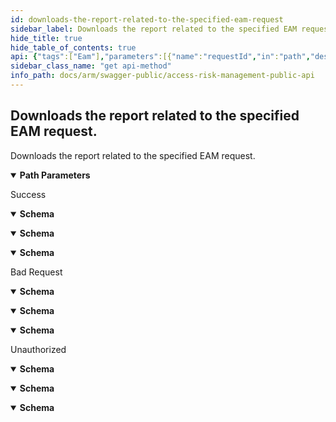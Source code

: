 ```yaml
---
id: downloads-the-report-related-to-the-specified-eam-request
sidebar_label: Downloads the report related to the specified EAM request.
hide_title: true
hide_table_of_contents: true
api: {"tags":["Eam"],"parameters":[{"name":"requestId","in":"path","description":"The identifier of the EAM request.","required":true,"schema":{"type":"string","format":"uuid"}}],"responses":{"200":{"description":"Success","content":{"text/plain":{"schema":{"type":"object","properties":{"canRead":{"type":"boolean","readOnly":true},"canSeek":{"type":"boolean","readOnly":true},"canTimeout":{"type":"boolean","readOnly":true},"canWrite":{"type":"boolean","readOnly":true},"length":{"type":"integer","format":"int64","readOnly":true},"position":{"type":"integer","format":"int64"},"readTimeout":{"type":"integer","format":"int32"},"writeTimeout":{"type":"integer","format":"int32"}},"additionalProperties":false}},"application/json":{"schema":{"type":"object","properties":{"canRead":{"type":"boolean","readOnly":true},"canSeek":{"type":"boolean","readOnly":true},"canTimeout":{"type":"boolean","readOnly":true},"canWrite":{"type":"boolean","readOnly":true},"length":{"type":"integer","format":"int64","readOnly":true},"position":{"type":"integer","format":"int64"},"readTimeout":{"type":"integer","format":"int32"},"writeTimeout":{"type":"integer","format":"int32"}},"additionalProperties":false}},"text/json":{"schema":{"type":"object","properties":{"canRead":{"type":"boolean","readOnly":true},"canSeek":{"type":"boolean","readOnly":true},"canTimeout":{"type":"boolean","readOnly":true},"canWrite":{"type":"boolean","readOnly":true},"length":{"type":"integer","format":"int64","readOnly":true},"position":{"type":"integer","format":"int64"},"readTimeout":{"type":"integer","format":"int32"},"writeTimeout":{"type":"integer","format":"int32"}},"additionalProperties":false}}}},"400":{"description":"Bad Request","content":{"text/plain":{"schema":{"type":"object","properties":{"type":{"type":"string","nullable":true},"title":{"type":"string","nullable":true},"status":{"type":"integer","format":"int32","nullable":true},"detail":{"type":"string","nullable":true},"instance":{"type":"string","nullable":true}},"additionalProperties":{"type":"object","additionalProperties":false}}},"application/json":{"schema":{"type":"object","properties":{"type":{"type":"string","nullable":true},"title":{"type":"string","nullable":true},"status":{"type":"integer","format":"int32","nullable":true},"detail":{"type":"string","nullable":true},"instance":{"type":"string","nullable":true}},"additionalProperties":{"type":"object","additionalProperties":false}}},"text/json":{"schema":{"type":"object","properties":{"type":{"type":"string","nullable":true},"title":{"type":"string","nullable":true},"status":{"type":"integer","format":"int32","nullable":true},"detail":{"type":"string","nullable":true},"instance":{"type":"string","nullable":true}},"additionalProperties":{"type":"object","additionalProperties":false}}}}},"401":{"description":"Unauthorized","content":{"text/plain":{"schema":{"type":"object","properties":{"type":{"type":"string","nullable":true},"title":{"type":"string","nullable":true},"status":{"type":"integer","format":"int32","nullable":true},"detail":{"type":"string","nullable":true},"instance":{"type":"string","nullable":true}},"additionalProperties":{"type":"object","additionalProperties":false}}},"application/json":{"schema":{"type":"object","properties":{"type":{"type":"string","nullable":true},"title":{"type":"string","nullable":true},"status":{"type":"integer","format":"int32","nullable":true},"detail":{"type":"string","nullable":true},"instance":{"type":"string","nullable":true}},"additionalProperties":{"type":"object","additionalProperties":false}}},"text/json":{"schema":{"type":"object","properties":{"type":{"type":"string","nullable":true},"title":{"type":"string","nullable":true},"status":{"type":"integer","format":"int32","nullable":true},"detail":{"type":"string","nullable":true},"instance":{"type":"string","nullable":true}},"additionalProperties":{"type":"object","additionalProperties":false}}}}}},"description":"Downloads the report related to the specified EAM request.","method":"get","path":"/api/v1/eam/{requestId}/report","info":{"title":"Access Risk Management Public API","version":"1.0"},"postman":{"name":"Downloads the report related to the specified EAM request.","description":{"type":"text/plain"},"url":{"path":["api","v1","eam",":requestId","report"],"host":["{{baseUrl}}"],"query":[],"variable":[{"disabled":false,"description":{"content":"(Required) The identifier of the EAM request.","type":"text/plain"},"type":"any","value":"","key":"requestId"}]},"header":[{"key":"Accept","value":"text/plain"}],"method":"GET"}}
sidebar_class_name: "get api-method"
info_path: docs/arm/swagger-public/access-risk-management-public-api
---
```



## Downloads the report related to the specified EAM request.



Downloads the report related to the specified EAM request.

<details style={{"marginBottom":"1rem"}} data-collapsed={false} open={true}><summary style={{}}><strong>Path Parameters</strong></summary><div><ul><ParamsItem className={"paramsItem"} param={{"name":"requestId","in":"path","description":"The identifier of the EAM request.","required":true,"schema":{"type":"string","format":"uuid"}}}></ParamsItem></ul></div></details><div><ApiTabs><TabItem label={"200"} value={"200"}><div>

Success

</div><div><MimeTabs groupId={"mime-type"}><TabItem label={"text/plain"} value={"text/plain"}><SchemaTabs groupId={"schema-tabs"}><TabItem label={"Schema"} value={"Schema"}><details style={{}} data-collapsed={false} open={true}><summary style={{"textAlign":"left"}}><strong>Schema</strong></summary><div style={{"textAlign":"left","marginLeft":"1rem"}}></div><ul style={{"marginLeft":"1rem"}}><SchemaItem collapsible={false} name={"canRead"} required={false} schemaDescription={undefined} schemaName={"boolean"} qualifierMessage={undefined} defaultValue={undefined}></SchemaItem><SchemaItem collapsible={false} name={"canSeek"} required={false} schemaDescription={undefined} schemaName={"boolean"} qualifierMessage={undefined} defaultValue={undefined}></SchemaItem><SchemaItem collapsible={false} name={"canTimeout"} required={false} schemaDescription={undefined} schemaName={"boolean"} qualifierMessage={undefined} defaultValue={undefined}></SchemaItem><SchemaItem collapsible={false} name={"canWrite"} required={false} schemaDescription={undefined} schemaName={"boolean"} qualifierMessage={undefined} defaultValue={undefined}></SchemaItem><SchemaItem collapsible={false} name={"length"} required={false} schemaDescription={undefined} schemaName={"int64"} qualifierMessage={undefined} defaultValue={undefined}></SchemaItem><SchemaItem collapsible={false} name={"position"} required={false} schemaDescription={undefined} schemaName={"int64"} qualifierMessage={undefined} defaultValue={undefined}></SchemaItem><SchemaItem collapsible={false} name={"readTimeout"} required={false} schemaDescription={undefined} schemaName={"int32"} qualifierMessage={undefined} defaultValue={undefined}></SchemaItem><SchemaItem collapsible={false} name={"writeTimeout"} required={false} schemaDescription={undefined} schemaName={"int32"} qualifierMessage={undefined} defaultValue={undefined}></SchemaItem></ul></details></TabItem></SchemaTabs></TabItem><TabItem label={"application/json"} value={"application/json"}><SchemaTabs groupId={"schema-tabs"}><TabItem label={"Schema"} value={"Schema"}><details style={{}} data-collapsed={false} open={true}><summary style={{"textAlign":"left"}}><strong>Schema</strong></summary><div style={{"textAlign":"left","marginLeft":"1rem"}}></div><ul style={{"marginLeft":"1rem"}}><SchemaItem collapsible={false} name={"canRead"} required={false} schemaDescription={undefined} schemaName={"boolean"} qualifierMessage={undefined} defaultValue={undefined}></SchemaItem><SchemaItem collapsible={false} name={"canSeek"} required={false} schemaDescription={undefined} schemaName={"boolean"} qualifierMessage={undefined} defaultValue={undefined}></SchemaItem><SchemaItem collapsible={false} name={"canTimeout"} required={false} schemaDescription={undefined} schemaName={"boolean"} qualifierMessage={undefined} defaultValue={undefined}></SchemaItem><SchemaItem collapsible={false} name={"canWrite"} required={false} schemaDescription={undefined} schemaName={"boolean"} qualifierMessage={undefined} defaultValue={undefined}></SchemaItem><SchemaItem collapsible={false} name={"length"} required={false} schemaDescription={undefined} schemaName={"int64"} qualifierMessage={undefined} defaultValue={undefined}></SchemaItem><SchemaItem collapsible={false} name={"position"} required={false} schemaDescription={undefined} schemaName={"int64"} qualifierMessage={undefined} defaultValue={undefined}></SchemaItem><SchemaItem collapsible={false} name={"readTimeout"} required={false} schemaDescription={undefined} schemaName={"int32"} qualifierMessage={undefined} defaultValue={undefined}></SchemaItem><SchemaItem collapsible={false} name={"writeTimeout"} required={false} schemaDescription={undefined} schemaName={"int32"} qualifierMessage={undefined} defaultValue={undefined}></SchemaItem></ul></details></TabItem></SchemaTabs></TabItem><TabItem label={"text/json"} value={"text/json"}><SchemaTabs groupId={"schema-tabs"}><TabItem label={"Schema"} value={"Schema"}><details style={{}} data-collapsed={false} open={true}><summary style={{"textAlign":"left"}}><strong>Schema</strong></summary><div style={{"textAlign":"left","marginLeft":"1rem"}}></div><ul style={{"marginLeft":"1rem"}}><SchemaItem collapsible={false} name={"canRead"} required={false} schemaDescription={undefined} schemaName={"boolean"} qualifierMessage={undefined} defaultValue={undefined}></SchemaItem><SchemaItem collapsible={false} name={"canSeek"} required={false} schemaDescription={undefined} schemaName={"boolean"} qualifierMessage={undefined} defaultValue={undefined}></SchemaItem><SchemaItem collapsible={false} name={"canTimeout"} required={false} schemaDescription={undefined} schemaName={"boolean"} qualifierMessage={undefined} defaultValue={undefined}></SchemaItem><SchemaItem collapsible={false} name={"canWrite"} required={false} schemaDescription={undefined} schemaName={"boolean"} qualifierMessage={undefined} defaultValue={undefined}></SchemaItem><SchemaItem collapsible={false} name={"length"} required={false} schemaDescription={undefined} schemaName={"int64"} qualifierMessage={undefined} defaultValue={undefined}></SchemaItem><SchemaItem collapsible={false} name={"position"} required={false} schemaDescription={undefined} schemaName={"int64"} qualifierMessage={undefined} defaultValue={undefined}></SchemaItem><SchemaItem collapsible={false} name={"readTimeout"} required={false} schemaDescription={undefined} schemaName={"int32"} qualifierMessage={undefined} defaultValue={undefined}></SchemaItem><SchemaItem collapsible={false} name={"writeTimeout"} required={false} schemaDescription={undefined} schemaName={"int32"} qualifierMessage={undefined} defaultValue={undefined}></SchemaItem></ul></details></TabItem></SchemaTabs></TabItem></MimeTabs></div></TabItem><TabItem label={"400"} value={"400"}><div>

Bad Request

</div><div><MimeTabs groupId={"mime-type"}><TabItem label={"text/plain"} value={"text/plain"}><SchemaTabs groupId={"schema-tabs"}><TabItem label={"Schema"} value={"Schema"}><details style={{}} data-collapsed={false} open={true}><summary style={{"textAlign":"left"}}><strong>Schema</strong></summary><div style={{"textAlign":"left","marginLeft":"1rem"}}></div><ul style={{"marginLeft":"1rem"}}><SchemaItem collapsible={false} name={"type"} required={false} schemaDescription={undefined} schemaName={"string"} qualifierMessage={undefined} defaultValue={undefined}></SchemaItem><SchemaItem collapsible={false} name={"title"} required={false} schemaDescription={undefined} schemaName={"string"} qualifierMessage={undefined} defaultValue={undefined}></SchemaItem><SchemaItem collapsible={false} name={"status"} required={false} schemaDescription={undefined} schemaName={"int32"} qualifierMessage={undefined} defaultValue={undefined}></SchemaItem><SchemaItem collapsible={false} name={"detail"} required={false} schemaDescription={undefined} schemaName={"string"} qualifierMessage={undefined} defaultValue={undefined}></SchemaItem><SchemaItem collapsible={false} name={"instance"} required={false} schemaDescription={undefined} schemaName={"string"} qualifierMessage={undefined} defaultValue={undefined}></SchemaItem></ul></details></TabItem></SchemaTabs></TabItem><TabItem label={"application/json"} value={"application/json"}><SchemaTabs groupId={"schema-tabs"}><TabItem label={"Schema"} value={"Schema"}><details style={{}} data-collapsed={false} open={true}><summary style={{"textAlign":"left"}}><strong>Schema</strong></summary><div style={{"textAlign":"left","marginLeft":"1rem"}}></div><ul style={{"marginLeft":"1rem"}}><SchemaItem collapsible={false} name={"type"} required={false} schemaDescription={undefined} schemaName={"string"} qualifierMessage={undefined} defaultValue={undefined}></SchemaItem><SchemaItem collapsible={false} name={"title"} required={false} schemaDescription={undefined} schemaName={"string"} qualifierMessage={undefined} defaultValue={undefined}></SchemaItem><SchemaItem collapsible={false} name={"status"} required={false} schemaDescription={undefined} schemaName={"int32"} qualifierMessage={undefined} defaultValue={undefined}></SchemaItem><SchemaItem collapsible={false} name={"detail"} required={false} schemaDescription={undefined} schemaName={"string"} qualifierMessage={undefined} defaultValue={undefined}></SchemaItem><SchemaItem collapsible={false} name={"instance"} required={false} schemaDescription={undefined} schemaName={"string"} qualifierMessage={undefined} defaultValue={undefined}></SchemaItem></ul></details></TabItem></SchemaTabs></TabItem><TabItem label={"text/json"} value={"text/json"}><SchemaTabs groupId={"schema-tabs"}><TabItem label={"Schema"} value={"Schema"}><details style={{}} data-collapsed={false} open={true}><summary style={{"textAlign":"left"}}><strong>Schema</strong></summary><div style={{"textAlign":"left","marginLeft":"1rem"}}></div><ul style={{"marginLeft":"1rem"}}><SchemaItem collapsible={false} name={"type"} required={false} schemaDescription={undefined} schemaName={"string"} qualifierMessage={undefined} defaultValue={undefined}></SchemaItem><SchemaItem collapsible={false} name={"title"} required={false} schemaDescription={undefined} schemaName={"string"} qualifierMessage={undefined} defaultValue={undefined}></SchemaItem><SchemaItem collapsible={false} name={"status"} required={false} schemaDescription={undefined} schemaName={"int32"} qualifierMessage={undefined} defaultValue={undefined}></SchemaItem><SchemaItem collapsible={false} name={"detail"} required={false} schemaDescription={undefined} schemaName={"string"} qualifierMessage={undefined} defaultValue={undefined}></SchemaItem><SchemaItem collapsible={false} name={"instance"} required={false} schemaDescription={undefined} schemaName={"string"} qualifierMessage={undefined} defaultValue={undefined}></SchemaItem></ul></details></TabItem></SchemaTabs></TabItem></MimeTabs></div></TabItem><TabItem label={"401"} value={"401"}><div>

Unauthorized

</div><div><MimeTabs groupId={"mime-type"}><TabItem label={"text/plain"} value={"text/plain"}><SchemaTabs groupId={"schema-tabs"}><TabItem label={"Schema"} value={"Schema"}><details style={{}} data-collapsed={false} open={true}><summary style={{"textAlign":"left"}}><strong>Schema</strong></summary><div style={{"textAlign":"left","marginLeft":"1rem"}}></div><ul style={{"marginLeft":"1rem"}}><SchemaItem collapsible={false} name={"type"} required={false} schemaDescription={undefined} schemaName={"string"} qualifierMessage={undefined} defaultValue={undefined}></SchemaItem><SchemaItem collapsible={false} name={"title"} required={false} schemaDescription={undefined} schemaName={"string"} qualifierMessage={undefined} defaultValue={undefined}></SchemaItem><SchemaItem collapsible={false} name={"status"} required={false} schemaDescription={undefined} schemaName={"int32"} qualifierMessage={undefined} defaultValue={undefined}></SchemaItem><SchemaItem collapsible={false} name={"detail"} required={false} schemaDescription={undefined} schemaName={"string"} qualifierMessage={undefined} defaultValue={undefined}></SchemaItem><SchemaItem collapsible={false} name={"instance"} required={false} schemaDescription={undefined} schemaName={"string"} qualifierMessage={undefined} defaultValue={undefined}></SchemaItem></ul></details></TabItem></SchemaTabs></TabItem><TabItem label={"application/json"} value={"application/json"}><SchemaTabs groupId={"schema-tabs"}><TabItem label={"Schema"} value={"Schema"}><details style={{}} data-collapsed={false} open={true}><summary style={{"textAlign":"left"}}><strong>Schema</strong></summary><div style={{"textAlign":"left","marginLeft":"1rem"}}></div><ul style={{"marginLeft":"1rem"}}><SchemaItem collapsible={false} name={"type"} required={false} schemaDescription={undefined} schemaName={"string"} qualifierMessage={undefined} defaultValue={undefined}></SchemaItem><SchemaItem collapsible={false} name={"title"} required={false} schemaDescription={undefined} schemaName={"string"} qualifierMessage={undefined} defaultValue={undefined}></SchemaItem><SchemaItem collapsible={false} name={"status"} required={false} schemaDescription={undefined} schemaName={"int32"} qualifierMessage={undefined} defaultValue={undefined}></SchemaItem><SchemaItem collapsible={false} name={"detail"} required={false} schemaDescription={undefined} schemaName={"string"} qualifierMessage={undefined} defaultValue={undefined}></SchemaItem><SchemaItem collapsible={false} name={"instance"} required={false} schemaDescription={undefined} schemaName={"string"} qualifierMessage={undefined} defaultValue={undefined}></SchemaItem></ul></details></TabItem></SchemaTabs></TabItem><TabItem label={"text/json"} value={"text/json"}><SchemaTabs groupId={"schema-tabs"}><TabItem label={"Schema"} value={"Schema"}><details style={{}} data-collapsed={false} open={true}><summary style={{"textAlign":"left"}}><strong>Schema</strong></summary><div style={{"textAlign":"left","marginLeft":"1rem"}}></div><ul style={{"marginLeft":"1rem"}}><SchemaItem collapsible={false} name={"type"} required={false} schemaDescription={undefined} schemaName={"string"} qualifierMessage={undefined} defaultValue={undefined}></SchemaItem><SchemaItem collapsible={false} name={"title"} required={false} schemaDescription={undefined} schemaName={"string"} qualifierMessage={undefined} defaultValue={undefined}></SchemaItem><SchemaItem collapsible={false} name={"status"} required={false} schemaDescription={undefined} schemaName={"int32"} qualifierMessage={undefined} defaultValue={undefined}></SchemaItem><SchemaItem collapsible={false} name={"detail"} required={false} schemaDescription={undefined} schemaName={"string"} qualifierMessage={undefined} defaultValue={undefined}></SchemaItem><SchemaItem collapsible={false} name={"instance"} required={false} schemaDescription={undefined} schemaName={"string"} qualifierMessage={undefined} defaultValue={undefined}></SchemaItem></ul></details></TabItem></SchemaTabs></TabItem></MimeTabs></div></TabItem></ApiTabs></div>
      